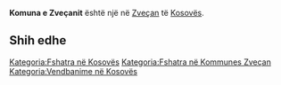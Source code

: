 {{Fshat në 
 | Emri                = Komuna e Zveçanit
 | EmriAlt                = 
 | NAME_SHORT_FORM=      Zveçan
 | NAME_GENERIC=      Komuna
 | NAME_SORT_NAME_RO=      KOMUNAEZVECANIT
 | FULL_NAME_RO = Komuna e Zveçanit
 | FULL_NAME_ND_RO=Komuna e Zvecanit
 | SORT_NAME_RG=ZVECANIT KOMUNAE
 | FULL_NAME_RG=Zveçanit, Komuna e
 | FULL_NAME_ND_RG=Zvecanit, Komuna e
 | SRP_NAME_SHORT_FORM=      
 | SRP_NAME_GENERIC=      
 | SRP_NAME_SORT_NAME_RO=      
 | SRP_FULL_NAME_RO = 
 | SRP_FULL_NAME_ND_RO=
 | SRP_SORT_NAME_RG=
 | SRP_FULL_NAME_RG=
 | SRP_FULL_NAME_ND_RG=
 | Emri (Rasa dhanore) = 
 | Figura              = 
 | Shteti              = Kosovo
 | Komuna              = Zveçan
 | Kodi postar         = 
 | Sipërfaqja          = 

 | Popullsia           = 

 | Regj. i popullsisë  = 
 | Dend. e popullsisë  = 
 | Faqja zyrtare       = 
 <!--- Koordinatat ----> 
 | Gjerësia            = 42.982709
 | Gjatësia            = 20.775235
 | Lartësia            = 
}}
'''Komuna e Zveçanit''' është një [[]] në [[Zveçan]] të [[Kosovës]].

<!-- == Gjeografia == -->
<!-- == Historia == -->
<!-- == Demografia == -->
== Shih edhe ==
{{Komuna Zveçan}}
{{Kosovo-Administrata-Cung}}

[[Kategoria:Fshatra në Kosovës]]
[[Kategoria:Fshatra në Kommunes Zveçan]]
[[Kategoria:Vendbanime në Kosovës]]